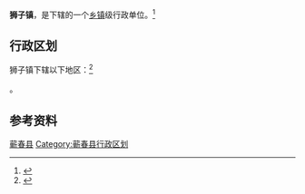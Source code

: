 {{中国乡级行政区|42/11/26/108/000}}

'''狮子镇'''，是{{PRC admin/fullname|42/11/26/108/000|3}}下辖的一个[[乡镇|乡镇]]级行政单位。<ref>{{PRC admin/ref sgc|{{PRC admin/parent|42/11/26/108/000}}}}</ref>

== 行政区划 ==

狮子镇下辖以下地区：<ref>{{PRC admin/ref sgc|42/11/26/108/000}}</ref>

{{PRC admin/children|42/11/26/108/000}}。

== 参考资料 ==

{{reflist}}

{{湖北省黄冈市蕲春县行政区划}}
{{湖北行政区划小作品}}
[[Category:黄冈建制镇|蕲春县]]
[[Category:蕲春县行政区划|Category:蕲春县行政区划]]